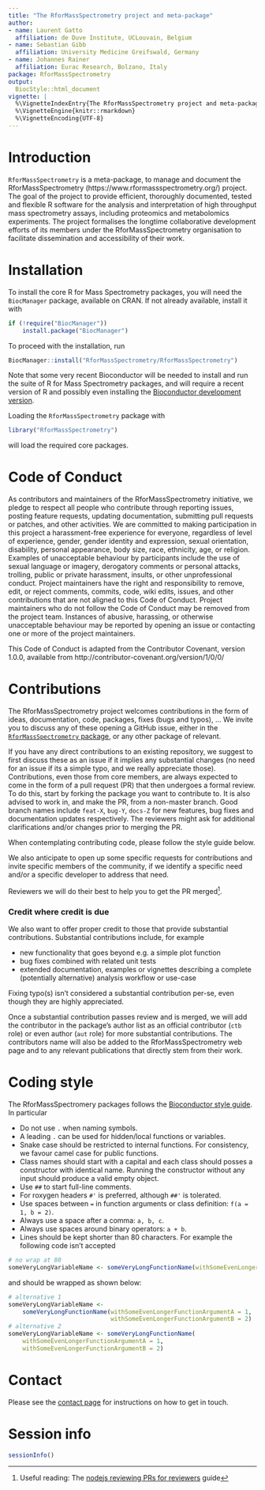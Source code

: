 ```yaml
---
title: "The RforMassSpectrometry project and meta-package"
author:
- name: Laurent Gatto
  affiliation: de Duve Institute, UCLouvain, Belgium
- name: Sebastian Gibb
  affiliation: University Medicine Greifswald, Germany
- name: Johannes Rainer
  affiliation: Eurac Research, Bolzano, Italy
package: RforMassSpectrometry
output:
  BiocStyle::html_document
vignette: |
  %\VignetteIndexEntry{The RforMassSpectrometry project and meta-package}
  %\VignetteEngine{knitr::rmarkdown}
  %\VignetteEncoding{UTF-8}
---
```


# Introduction

`RforMassSpectrometry` is a meta-package, to manage and document the
RforMassSpectrometry (https://www.rformassspectrometry.org/)
project. The goal of the project to provide efficient, thoroughly
documented, tested and flexible R software for the analysis and
interpretation of high throughput mass spectrometry assays, including
proteomics and metabolomics experiments. The project formalises the
longtime collaborative development efforts of its members under the
RforMassSpectrometry organisation to facilitate dissemination and
accessibility of their work.

# Installation

To install the core R for Mass Spectrometry packages, you will need
the `BiocManager` package, available on CRAN. If not already
available, install it with

```r
if (!require("BiocManager"))
    install.package("BiocManager")
```

To proceed with the installation, run

```r
BiocManager::install("RforMassSpectrometry/RforMassSpectrometry")
```

Note that some very recent Bioconductor will be needed to install and
run the suite of R for Mass Spectrometry packages, and will require a
recent version of R and possibly even installing the [Bioconductor
development
version](http://bioconductor.org/developers/how-to/useDevel/).


Loading the `RforMassSpectrometry` package with 

```r
library("RforMassSpectrometry")
```

will load the required core packages.


# Code of Conduct

As contributors and maintainers of the RforMassSpectrometry
initiative, we pledge to respect all people who contribute through
reporting issues, posting feature requests, updating documentation,
submitting pull requests or patches, and other activities. We are
committed to making participation in this project a harassment-free
experience for everyone, regardless of level of experience, gender,
gender identity and expression, sexual orientation, disability,
personal appearance, body size, race, ethnicity, age, or
religion. Examples of unacceptable behaviour by participants include
the use of sexual language or imagery, derogatory comments or personal
attacks, trolling, public or private harassment, insults, or other
unprofessional conduct. Project maintainers have the right and
responsibility to remove, edit, or reject comments, commits, code,
wiki edits, issues, and other contributions that are not aligned to
this Code of Conduct. Project maintainers who do not follow the Code
of Conduct may be removed from the project team. Instances of abusive,
harassing, or otherwise unacceptable behaviour may be reported by
opening an issue or contacting one or more of the project maintainers.

This Code of Conduct is adapted from the Contributor Covenant, version
1.0.0, available from http://contributor-covenant.org/version/1/0/0/

# Contributions

The RforMassSpectrometry project welcomes contributions in the form of
ideas, documentation, code, packages, fixes (bugs and typos), ... We
invite you to discuss any of these opening a GitHub issue, either in
the [`RforMassSpectrometry`
package](https://github.com/rformassspectrometry/RforMassSpectrometry/issues),
or any other package of relevant.

If you have any direct contributions to an existing repository, we
suggest to first discuss these as an issue if it implies any
substantial changes (no need for an issue if its a simple typo, and we
really appreciate those). Contributions, even those from core members,
are always expected to come in the form of a pull request (PR) that
then undergoes a formal review. To do this, start by forking the
package you want to contribute to. It is also advised to work in, and
make the PR, from a non-master branch. Good branch names include
`feat-X`, `bug-Y`, `docs-Z` for new features, bug fixes and
documentation updates respectively. The reviewers might ask for
additional clarifications and/or changes prior to merging the PR.

When contemplating contributing code, please follow the style guide
below.

We also anticipate to open up some specific requests for contributions
and invite specific members of the community, if we identify a specific
need and/or a specific developer to address that need.

Reviewers we will do their best to help you to get the PR
merged^[Useful reading: The [nodejs reviewing PRs for
reviewers](https://github.com/nodejs/node/blob/master/doc/guides/contributing/pull-requests.md#reviewing-pull-requests)
guide].

### Credit where credit is due  {.unnumbered}

We also want to offer proper credit to those that provide substantial
contributions. Substantial contributions include, for example

- new functionality that goes beyond e.g. a simple plot function
- bug fixes combined with related unit tests
- extended documentation, examples or vignettes describing a complete
  (potentially alternative) analysis workflow or use-case

Fixing typo(s) isn't considered a substantial contribution per-se,
even though they are highly appreciated.

Once a substantial contribution passes review and is merged, we will
add the contributor in the package's author list as an official
contributor (`ctb` role) or even author (`aut` role) for more
substantial contributions. The contributors name will also be added to
the RforMassSpectrometry web page and to any relevant publications that
directly stem from their work.


# Coding style

The RforMassSpectromery packages follows the [Bioconductor style
guide](https://bioconductor.org/developers/how-to/coding-style/). In
particular

- Do not use `.` when naming symbols.
- A leading `.` can be used for hidden/local functions or variables.
- Snake case should be restricted to internal functions. For
  consistency, we favour camel case for public functions.
- Class names should start with a capital and each class should posses
  a constructor with identical name. Running the constructor without
  any input should produce a valid empty object.
- Use `##` to start full-line comments.
- For roxygen headers `#'` is preferred, although `##'` is tolerated.
- Use spaces between `=` in function arguments or class definition:
  `f(a = 1, b = 2)`.
- Always use a space after a comma: `a, b, c`.
- Always use spaces around binary operators: `a + b`.
- Lines should be kept shorter than 80 characters. For example the
  following code isn't accepted

```r
# no wrap at 80
someVeryLongVariableName <- someVeryLongFunctionName(withSomeEvenLongerFunctionArgumentA = 1, withSomeEvenLongerFunctionArgumentB = 2)
```

and should be wrapped as shown below:

```r
# alternative 1
someVeryLongVariableName <-
    someVeryLongFunctionName(withSomeEvenLongerFunctionArgumentA = 1,
                             withSomeEvenLongerFunctionArgumentB = 2)
# alternative 2
someVeryLongVariableName <- someVeryLongFunctionName(
    withSomeEvenLongerFunctionArgumentA = 1,
    withSomeEvenLongerFunctionArgumentB = 2)
```

# Contact

Please see the [contact
page](https://www.rformassspectrometry.org/contact/) for instructions
on how to get in touch.

# Session info {.unnumbered}

```r
sessionInfo()
```
